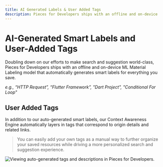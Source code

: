 ```yaml
---
title: AI Generated Labels & User Added Tags
description: Pieces for Developers ships with an offline and on-device ML Material Labeling model that automatically generates smart labels for everything you save.
---
```


# AI-Generated Smart Labels and User-Added Tags
Doubling down on our efforts to make search and suggestion world-class, Pieces for Developers ships with an offline and on-device ML Material Labeling model that automatically generates smart labels for everything you save.

_e.g., “HTTP Request”, “Flutter Framework”, "Dart Project", "Conditional For Loop"_

## User Added Tags
In addition to our auto-generated smart labels, our Context Awareness Engine automatically layers in tags that correspond to origin details and related links.

> You can easily add your own tags as a manual way to further organize your saved resources while driving a more personalized search and suggestion experience.

![Viewing auto-generated tags and descriptions in Pieces for Developers.](https://storage.googleapis.com/pieces_static_resources/pfd_wiki/AI_GENERATED_SMART_CONTEXT.gif)
